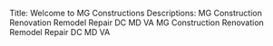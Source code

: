 Title: Welcome to MG Constructions
Descriptions: MG Construction Renovation Remodel Repair DC MD VA
MG Construction Renovation Remodel Repair DC MD VA
